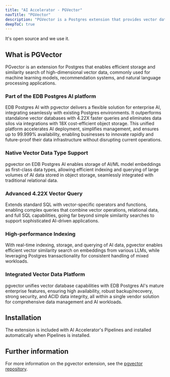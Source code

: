 ```yaml
---
title: "AI Accelerator - PGVector"
navTitle: "PGVector"
description: "PGVector is a Postgres extension that provides vector data types and functions to store and manipulate vector data."
deepToC: true
---
```


It's open source and we use it.

## What is PGVector

PGvector is an extension for Postgres that enables efficient storage and similarity search of high-dimensional vector data, commonly used for machine learning models, recommendation systems, and natural language processing applications.

### Part of the EDB Postgres AI platform

EDB Postgres AI with pgvector delivers a flexible solution for enterprise AI, integrating seamlessly with existing Postgres environments. It outperforms standalone vector databases with 4.22X faster queries and eliminates data silos via integrations with 18X cost-efficient object storage. This unified platform accelerates AI deployment, simplifies management, and ensures up to 99.999% availability, enabling businesses to innovate rapidly and future-proof their data infrastructure without disrupting current operations.

### Native Vector Data Type Support

pgvector on EDB Postgres AI enables storage of AI/ML model embeddings as first-class data types, allowing efficient indexing and querying of large volumes of AI data stored in object storage, seamlessly integrated with traditional relational data.

### Advanced 4.22X Vector Query

Extends standard SQL with vector-specific operators and functions, enabling complex queries that combine vector operations, relational data, and full SQL capabilities, going far beyond simple similarity searches to support sophisticated AI-driven applications.

### High-performance Indexing 

With real-time indexing, storage, and querying of AI data, pgvector enables efficient vector similarity search on embeddings from various LLMs, while leveraging Postgres transactionality for consistent handling of mixed workloads.

### Integrated Vector Data Platform

pgvector unifies vector database capabilities with EDB Postgres AI's mature enterprise features, ensuring high availability, robust backup/recovery, strong security, and ACID data integrity, all within a single vendor solution for comprehensive data management and AI workloads.

## Installation

The extension is included with AI Accelerator's Pipelines and installed automatically when Pipelines is installed.

## Further information

For more information on the pgvector extension, see the [pgvector repository](https://github.com/pgvector/pgvector).
